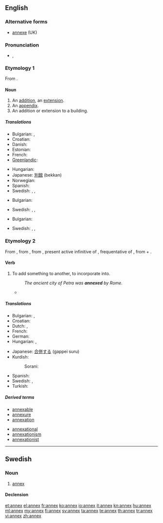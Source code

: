 ==English==

===Alternative forms===
* [[annexe]] (UK)

===Pronunciation===
* {{a|UK}} {{IPA|/ˈæn.ɛks/}}, {{SAMPA|/"{n.Eks/}}

===Etymology 1===
From {{etyl|fr|en}} {{term|annexe|lang=fr}}.

====Noun====
{{en-noun|es}}

# An [[addition]], an [[extension]].
# An [[appendix]].
# An addition or extension to a building.

=====Translations=====
{{trans-top|An addition, an extension}}
* Bulgarian: {{t|bg|прибавка}},  {{t|bg|допълнение}}
* Croatian: {{t-|hr|aneks|m}}
* Danish: {{t|da|bilag}}
* Estonian: {{t-|et|lisa}}
* French: {{t+|fr|annexe}}
* [[Greenlandic]]: {{t|kl|bilagi}}
{{trans-mid}}
* Hungarian: {{t+|hu|függelék}}
* Japanese: [[別館]] (bekkan)
* Norwegian: {{t+|no|anneks}}
* Spanish: {{t+|es|anexo}}
* Swedish: {{t+|sv|annex}}, {{t|sv|tillägg}}, {{t-|sv|bilaga}}
{{trans-bottom}}

{{trans-top|An appendix}}
* Bulgarian: {{t+|bg|приложение}}
{{trans-mid}}
* Swedish: {{t+|sv|appendix}}, {{t|sv|tillägg}}, {{t-|sv|bilaga}}
{{trans-bottom}}

{{trans-top|An addition or extension to a building}}
* Bulgarian: {{t|bg|пристройка}}
{{trans-mid}}
* Swedish: {{t+|sv|annex}}, {{t|sv|tillbyggnad}}, {{t|sv|flygel}}
{{trans-bottom}}

===Etymology 2===
From {{etyl|enm|en}}, from {{etyl|fro|en}} {{term|annexer||lang=fro|to join}}, from {{etyl|ML.}} {{term|annexare|annexāre|lang=la}}, present active infinitive of {{term|annexo|annexō|lang=la}}, frequentative of {{etyl|la|en}} {{term|annecto|annectō|bind to|lang=la}}, from {{term|ad||to|lang=la}} + {{term|necto|nectō|tie, bind|lang=la}}.

====Verb====
{{en-verb|annex|es}}

# To add something to another, to incorporate into.
#: ''The ancient city of Petra was '''annexed''' by Rome.''
#* {{quote-book|title=[[W:Huế|Wikipedia:Syngman Rhee]] | year=2009 | passage= ''In 1910, he returned to Korea, which had by this time been '''annexed''' by Japan.'' }}

=====Translations=====
{{trans-top|To add something to another, to incorporate into}}
* Bulgarian: {{t|bg|присъединявам}},  {{t|bg|прибавям}}
* Croatian: {{t-|hr|anektirati}}
* Dutch: {{t+|nl|annexeren}},  {{t+|nl|inlijven}}
* French: {{t+|fr|annexer}}
* German: {{t+|de|annektieren}}
* Hungarian: {{t|hu|hozzácsatol}}, {{t-|hu|annektál}}
{{trans-mid}}
* Japanese: [[合併する]] (gappei suru)
* Kurdish:
*: Sorani: {{t|ku|خستنه‌ سه‌ر|tr=xistine ser|sc=ku-Arab}}
* Spanish: {{t-|es|anexar}}
* Swedish: {{t|sv|införliva}}, {{t|sv|annektera}}
* Turkish: {{t+|tr|ek}}
{{trans-bottom}}

=====Derived terms=====
{{der-top|}}
* [[annexable]]
* [[annexure]]
* [[annexation]]
{{der-mid}}
* [[annexational]]
* [[annexationism]]
* [[annexationist]]
{{der-bottom}}
----

==Swedish==

===Noun===
{{sv-noun|g=n}}

# [[#English|annex]]

====Declension====
{{sv-noun-n-zero|genitive=}}

[[et:annex]]
[[el:annex]]
[[fr:annex]]
[[ko:annex]]
[[io:annex]]
[[it:annex]]
[[kn:annex]]
[[hu:annex]]
[[ml:annex]]
[[my:annex]]
[[fi:annex]]
[[sv:annex]]
[[ta:annex]]
[[te:annex]]
[[th:annex]]
[[tr:annex]]
[[vi:annex]]
[[zh:annex]]